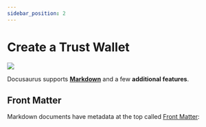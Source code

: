 ```yaml
---
sidebar_position: 2
---
```


# Create a Trust Wallet

![](/create-wallet/trust/main.png)

Docusaurus supports **[Markdown](https://daringfireball.net/projects/markdown/syntax)** and a few **additional features**.

## Front Matter

Markdown documents have metadata at the top called [Front Matter](https://jekyllrb.com/docs/front-matter/):

